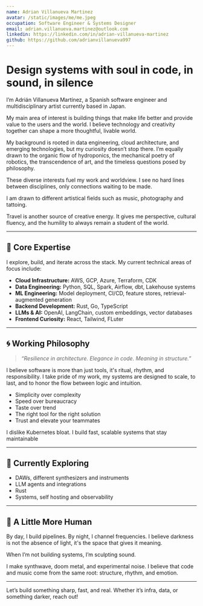 ```yaml
---
name: Adrian Villanueva Martinez
avatar: /static/images/me/me.jpeg
occupation: Software Engineer & Systems Designer
email: adrian.villanueva.martinez@outlook.com
linkedin: https://linkedin.com/in/adrian-villanueva-martinez
github: https://github.com/adrianvillanueva997
---
```


# Design systems with soul in code, in sound, in silence

I’m Adrián Villanueva Martínez, a Spanish software engineer and multidisciplinary artist currently based in Japan.

My main area of interest is building things that make life better and provide value to the users and the world. I believe technology and creativity together can shape a more thoughtful, livable world.

My background is rooted in data engineering, cloud architecture, and emerging technologies, but my curiosity doesn’t stop there. I’m equally drawn to the organic flow of hydroponics, the mechanical poetry of robotics, the transcendence of art, and the timeless questions posed by philosophy.

These diverse interests fuel my work and worldview. I see no hard lines between disciplines, only connections waiting to be made.

I am drawn to different artistical fields such as music, photography and tattoing.

Travel is another source of creative energy. It gives me perspective, cultural fluency, and the humility to always remain a student of the world.

---

## 🔧 Core Expertise

I explore, build, and iterate across the stack. My current technical areas of focus include:

- **Cloud Infrastructure:** AWS, GCP, Azure, Terraform, CDK
- **Data Engineering:** Python, SQL, Spark, Airflow, dbt, Lakehouse systems
- **ML Engineering:** Model deployment, CI/CD, feature stores, retrieval-augmented generation
- **Backend Development:** Rust, Go, TypeScript
- **LLMs & AI:** OpenAI, LangChain, custom embeddings, vector databases
- **Frontend Curiosity:** React, Tailwind, FLuter

---

## 🌀 Working Philosophy

> _“Resilience in architecture. Elegance in code. Meaning in structure.”_

I believe software is more than just tools, it's ritual, rhythm, and responsibility. I take pride of my work, my systems are designed to scale, to last, and to honor the flow between logic and intuition.

- Simplicity over complexity
- Speed over bureaucracy
- Taste over trend
- The right tool for the right solution
- Trust and elevate your teammates

I dislike Kubernetes bloat. I build fast, scalable systems that stay maintainable

---

## 🎯 Currently Exploring

- DAWs, different synthesizers and instruments
- LLM agents and integrations
- Rust
- Systems, self hosting and observability

---

## 🖤 A Little More Human

By day, I build pipelines.
By night, I channel frequencies.
I believe darkness is not the absence of light, it's the space that gives it meaning.

When I’m not building systems, I’m sculpting sound.

I make synthwave, doom metal, and experimental noise. I believe that code and music come from the same root: structure, rhythm, and emotion.

---

Let’s build something sharp, fast, and real.
Whether it’s infra, data, or something darker, reach out!
